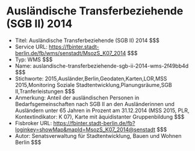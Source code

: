 # Ausländische Transferbeziehende (SGB II) 2014
- Titel: Ausländische Transferbeziehende (SGB II) 2014 $$$
- Service URL: https://fbinter.stadt-berlin.de/fb/wms/senstadt/MsozS_K07_2014 $$$
- Typ: WMS $$$
- Name: auslandische-transferbeziehende-sgb-ii-2014-wms-2f49bb4d $$$
- Stichworte: 2015,Ausländer,Berlin,Geodaten,Karten,LOR,MSS 2015,Monitoring Soziale Stadtentwicklung,Planungsräume,SGB II,Tranferleistungen $$$
- Anmerkung: Anteil der ausländischen Personen in Bedarfsgemeinschaften nach SGB II an den Ausländerinnen und Ausländern unter 65 Jahren in Prozent am 31.12.2014 (MSS 2015, PLR, Kontextindikator: K 07), Karte mit äquidistanter Gruppenbildung $$$
- Fisbroker URL: https://fbinter.stadt-berlin.de/fb?loginkey=showMap&mapId=MsozS_K07_2014@senstadt $$$
- Autor: Senatsverwaltung für Stadtentwicklung, Bauen und Wohnen Berlin $$$
